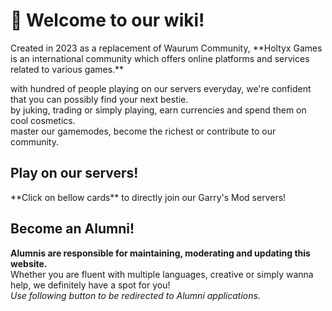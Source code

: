
# 👋 Welcome to our wiki!
<Callout type="info" emoji="ℹ️">
   Created in 2023 as a replacement of Waurum Community, **Holtyx Games is an international community which offers online platforms and services related to various games.**
</Callout>

<ColorText text="➤ Meet new friends:" class="font-semibold text-orange-400" /> with hundred of people playing on our servers everyday, we're confident that you can possibly find your next bestie.  
<ColorText text="➤ Make yourself recognizable:" class="font-semibold text-orange-400" /> by juking, trading or simply playing, earn currencies and spend them on cool cosmetics.  
<ColorText text="➤ Set some objectives:" class="font-semibold text-orange-400" /> master our gamemodes, become the richest or contribute to our community.

<Cards>
  <Card title="🌐 Learn more" href="#" />
  <Card title="🧡 Support us" href="https://shop.holtyx.com/" />
  <Card title="🔔 Join our Discord" href="https://discord.gg/holtyx" />
</Cards>

## Play on our servers!
<Callout type="info" emoji="ℹ️">
   **Click on bellow cards** to directly join our Garry's Mod servers!
</Callout>

<Cards>
  <Card title="🐻 Pedobear" href="steam://connect/57.128.22.118:27005" />
  <Card title="🪑 Prop Hunt" href="steam://connect/57.128.22.118:27015" />
  <Card title="💀 Deathrun [July 2024]" href="#" />
  <Card title="🌊 Surf [August 2024]" href="#" />
  <Card title="🔫 gRoyale [Q4 2024]" href="#" />
  <Card title="☄️gMMO [Q4 2024]" href="#" />
</Cards>

## Become an Alumni!
**Alumnis are responsible for maintaining, moderating and updating this website.**  
Whether you are fluent with multiple languages, creative or simply wanna help, we definitely have a spot for you!  
*Use following button to be redirected to Alumni applications.*
<Cards>
  <Card title="ℹ️ Available soon..." href="#" />
</Cards>
